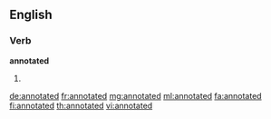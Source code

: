 ==English==

===Verb===
'''annotated'''

# {{past of|annotate}}

[[de:annotated]]
[[fr:annotated]]
[[mg:annotated]]
[[ml:annotated]]
[[fa:annotated]]
[[fi:annotated]]
[[th:annotated]]
[[vi:annotated]]